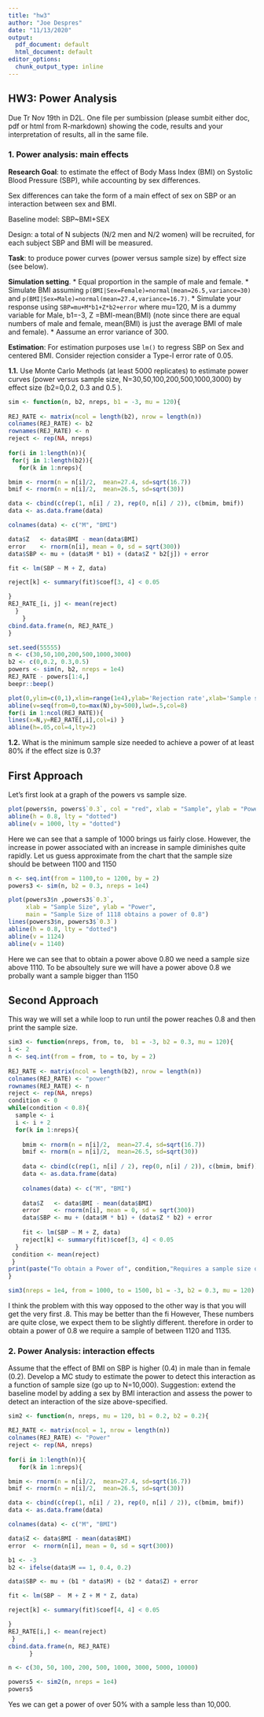 ```yaml
---
title: "hw3"
author: "Joe Despres"
date: "11/13/2020"
output:
  pdf_document: default
  html_document: default
editor_options:
  chunk_output_type: inline
---
```



## HW3: Power Analysis

Due Tr Nov 19th in D2L. One file per sumbission (please sumbit either doc, pdf or html from R-markdown) showing the code, results and your interpretation of results, all in the same file.

### 1. Power analysis: main effects

**Research Goal**:  to estimate the effect of Body Mass Index (BMI) on Systolic Blood Pressure (SBP), while accounting by sex differences.

Sex differences can take the form of a main effect of sex on SBP or an interaction between sex and BMI.


Baseline model:  SBP~BMI+SEX

Design: a total of N subjects (N/2 men and N/2 women) will be recruited, for each subject SBP and BMI will be measured.

**Task**: to produce power curves (power versus sample size) by effect size (see below).

**Simulation setting**.
  * Equal proportion in the sample of male and female.
  * Simulate BMI assuming `p(BMI|Sex=Female)=normal(mean=26.5,variance=30)` and `p(BMI|Sex=Male)=normal(mean=27.4,variance=16.7)`. 
  * Simulate your response using `SBP=mu+M*b1+Z*b2+error` where mu=120, M is a dummy variable for Male,  b1=-3, Z =BMI-mean(BMI) (note since there are equal numbers of male and female, mean(BMI) is just the average BMI of male and female).
  * Aassume an error variance of 300.
	
**Estimation**: For estimation purposes use `lm()` to regress SBP on Sex and centered BMI. Consider rejection consider a Type-I error rate of 0.05.

**1.1.** Use Monte Carlo Methods (at least 5000 replicates) to estimate power curves (power versus sample size, N=30,50,100,200,500,1000,3000) by effect size (b2=0,0.2, 0.3 and 0.5 ).

```r
sim <- function(n, b2, nreps, b1 = -3, mu = 120){
  
REJ_RATE <- matrix(ncol = length(b2), nrow = length(n))
colnames(REJ_RATE) <- b2
rownames(REJ_RATE) <- n
reject <- rep(NA, nreps)
  
for(i in 1:length(n)){
 for(j in 1:length(b2)){
   for(k in 1:nreps){

bmim <- rnorm(n = n[i]/2,  mean=27.4, sd=sqrt(16.7))
bmif <- rnorm(n = n[i]/2,  mean=26.5, sd=sqrt(30))

data <- cbind(c(rep(1, n[i] / 2), rep(0, n[i] / 2)), c(bmim, bmif))
data <- as.data.frame(data)

colnames(data) <- c("M", "BMI")

data$Z   <- data$BMI - mean(data$BMI)
error    <- rnorm(n[i], mean = 0, sd = sqrt(300))
data$SBP <- mu + (data$M * b1) + (data$Z * b2[j]) + error

fit <- lm(SBP ~ M + Z, data)

reject[k] <- summary(fit)$coef[3, 4] < 0.05

}
REJ_RATE_[i, j] <- mean(reject)
  }
    }
cbind.data.frame(n, REJ_RATE_)
}

```



```r
set.seed(55555)
n <- c(30,50,100,200,500,1000,3000)
b2 <- c(0,0.2, 0.3,0.5)
powers <- sim(n, b2, nreps = 1e4)
REJ_RATE - powers[1:4,]
beepr::beep()
```

```r
plot(0,ylim=c(0,1),xlim=range(1e4),ylab='Rejection rate',xlab='Sample size') abline(h=seq(from=0,to=1,by=.1),col=8,lwd=.5) 
abline(v=seq(from=0,to=max(N),by=500),lwd=.5,col=8)
for(i in 1:ncol(REJ_RATE)){
lines(x=N,y=REJ_RATE[,i],col=i) }
abline(h=.05,col=4,lty=2)
```

**1.2.** What is the minimum sample size needed to achieve a power of at least 80% if the effect size is 0.3?

## First Approach
Let's first look at a graph of the powers vs sample size. 

```r
plot(powers$n, powers$`0.3`, col = "red", xlab = "Sample", ylab = "Power", pch = 19)
abline(h = 0.8, lty = "dotted")
abline(v = 1000, lty = "dotted")
```
Here we can see that a sample of 1000 brings us fairly close. However, the increase in power associated with an increase in sample diminishes quite rapidly. Let us guess approximate from the chart that the sample size should be between 1100 and 1150

```r
n <- seq.int(from = 1100,to = 1200, by = 2)
powers3 <- sim(n, b2 = 0.3, nreps = 1e4)

plot(powers3$n ,powers3$`0.3`, 
     xlab = "Sample Size", ylab = "Power", 
     main = "Sample Size of 1118 obtains a power of 0.8")
lines(powers3$n, powers3$`0.3`)
abline(h = 0.8, lty = "dotted")
abline(v = 1124)
abline(v = 1140)
```
Here we can see that to obtain a power above 0.80 we need a sample size above 1110. To be absoultely sure we will have a power above 0.8 we probally want a sample bigger than 1150


## Second Approach

This way we will set a while loop to run until the power reaches 0.8 and then print the sample size.

```r
sim3 <- function(nreps, from, to,  b1 = -3, b2 = 0.3, mu = 120){
i <- 2
n <- seq.int(from = from, to = to, by = 2)
  
REJ_RATE <- matrix(ncol = length(b2), nrow = length(n))
colnames(REJ_RATE) <- "power"
rownames(REJ_RATE) <- n
reject <- rep(NA, nreps)
condition <- 0
while(condition < 0.8){
  sample <- i
  i <- i + 2
  for(k in 1:nreps){
    
    bmim <- rnorm(n = n[i]/2,  mean=27.4, sd=sqrt(16.7))
    bmif <- rnorm(n = n[i]/2,  mean=26.5, sd=sqrt(30))
    
    data <- cbind(c(rep(1, n[i] / 2), rep(0, n[i] / 2)), c(bmim, bmif))
    data <- as.data.frame(data)
    
    colnames(data) <- c("M", "BMI")
    
    data$Z   <- data$BMI - mean(data$BMI)
    error    <- rnorm(n[i], mean = 0, sd = sqrt(300))
    data$SBP <- mu + (data$M * b1) + (data$Z * b2) + error
    
    fit <- lm(SBP ~ M + Z, data)
    reject[k] <- summary(fit)$coef[3, 4] < 0.05
  }
 condition <- mean(reject)
 }
print(paste("To obtain a Power of", condition,"Requires a sample size of", n[sample]))
}

```

```r
sim3(nreps = 1e4, from = 1000, to = 1500, b1 = -3, b2 = 0.3, mu = 120)
```
I think the problem with this way opposed to the other way is that you will get the very first .8. This may be better than the fi However, These numbers are quite close, we expect them to be slightly different. therefore in order to obtain a power of 0.8 we require a sample of between 1120 and 1135. 


### 2. Power Analysis: interaction effects

Assume that the effect of BMI on SBP is higher (0.4) in male than in female (0.2). Develop a MC study to estimate the power to detect this interaction as a function of sample size (go up to N=10,000). Suggestion: extend the baseline model by adding a sex by BMI interaction and assess the power to detect an interaction of the size above-specified.

```r
sim2 <- function(n, nreps, mu = 120, b1 = 0.2, b2 = 0.2){

REJ_RATE <- matrix(ncol = 1, nrow = length(n))
colnames(REJ_RATE) <- "Power"
reject <- rep(NA, nreps)
  
for(i in 1:length(n)){
   for(k in 1:nreps){

bmim <- rnorm(n = n[i]/2,  mean=27.4, sd=sqrt(16.7))
bmif <- rnorm(n = n[i]/2,  mean=26.5, sd=sqrt(30))

data <- cbind(c(rep(1, n[i] / 2), rep(0, n[i] / 2)), c(bmim, bmif))
data <- as.data.frame(data)

colnames(data) <- c("M", "BMI")

data$Z <- data$BMI - mean(data$BMI)
error  <- rnorm(n[i], mean = 0, sd = sqrt(300))

b1 <- -3
b2 <- ifelse(data$M == 1, 0.4, 0.2)

data$SBP <- mu + (b1 * data$M) + (b2 * data$Z) + error

fit <- lm(SBP ~  M + Z + M * Z, data)

reject[k] <- summary(fit)$coef[4, 4] < 0.05

}
REJ_RATE[i,] <- mean(reject)
 }
cbind.data.frame(n, REJ_RATE)
      }
```

```r
n <- c(30, 50, 100, 200, 500, 1000, 3000, 5000, 10000)

powers5 <- sim2(n, nreps = 1e4)
powers5
```
Yes we can get a power of over 50% with a sample less than 10,000.


